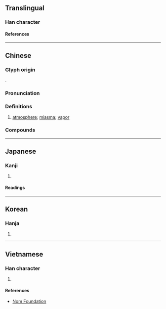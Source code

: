 {{character info}}
==Translingual==

===Han character===
{{Han char|rn=84|rad=气|as=04|sn=8|four=80217|canj=ONCSH|ids=⿹气分}}

====References====
{{Han ref|kx=0599.050|dkj=17048|dj=0990.180|hdz=32010.130|uh=6C1B}}

----

==Chinese==
{{zh-forms}}

===Glyph origin===
{{Han etym}}
{{Han compound|气|分|ls=psc|c1=s|c2=p}}.

===Pronunciation===
{{zh-pron
|m=fēn
|c=fan1
|h=pfs=
|md=hŭng
|mn=hun
|mn-t=hung1
|w=
|mc=y
|oc=y
|cat=n
}}

===Definitions===
{{zh-hanzi}}

# {{zh-o}} [[atmosphere]]; [[miasma]]; [[vapor]]

===Compounds===
{{zh-der|氛圍|俗氛|妖氛|氛祲|氛氳|氣氛|氛厲|海氛|氛昏|氛邪|靈氛|翠氛}}

----

==Japanese==

===Kanji===
{{ja-kanji|grade=|rs=气04}}

# {{rfdef|ja|sort=气04}}

====Readings====
{{ja-readings
|goon=ぶん
|kanon=ふん
|kun=き-, わざわ-い<わざは-ひ
}}

----

==Korean==

===Hanja===
{{ko-hanja|분}}

# {{rfdef|ko|sort=气04}}

----

==Vietnamese==

===Han character===
{{vi-readings|rs=气04|reading=phân}}

# {{rfdef|vi|sort=气04}}

====References====
* [http://nomfoundation.org/common/nom_details.php?codepoint=6c1b Nom Foundation]